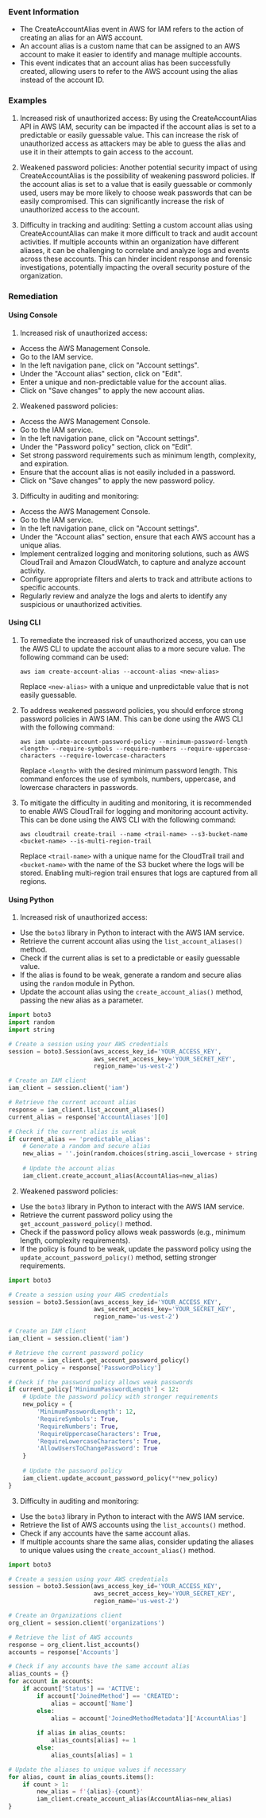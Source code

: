 
### Event Information

- The CreateAccountAlias event in AWS for IAM refers to the action of creating an alias for an AWS account.
- An account alias is a custom name that can be assigned to an AWS account to make it easier to identify and manage multiple accounts.
- This event indicates that an account alias has been successfully created, allowing users to refer to the AWS account using the alias instead of the account ID.


### Examples

1. Increased risk of unauthorized access: By using the CreateAccountAlias API in AWS IAM, security can be impacted if the account alias is set to a predictable or easily guessable value. This can increase the risk of unauthorized access as attackers may be able to guess the alias and use it in their attempts to gain access to the account.

2. Weakened password policies: Another potential security impact of using CreateAccountAlias is the possibility of weakening password policies. If the account alias is set to a value that is easily guessable or commonly used, users may be more likely to choose weak passwords that can be easily compromised. This can significantly increase the risk of unauthorized access to the account.

3. Difficulty in tracking and auditing: Setting a custom account alias using CreateAccountAlias can make it more difficult to track and audit account activities. If multiple accounts within an organization have different aliases, it can be challenging to correlate and analyze logs and events across these accounts. This can hinder incident response and forensic investigations, potentially impacting the overall security posture of the organization.

### Remediation

#### Using Console

1. Increased risk of unauthorized access:
- Access the AWS Management Console.
- Go to the IAM service.
- In the left navigation pane, click on "Account settings".
- Under the "Account alias" section, click on "Edit".
- Enter a unique and non-predictable value for the account alias.
- Click on "Save changes" to apply the new account alias.

2. Weakened password policies:
- Access the AWS Management Console.
- Go to the IAM service.
- In the left navigation pane, click on "Account settings".
- Under the "Password policy" section, click on "Edit".
- Set strong password requirements such as minimum length, complexity, and expiration.
- Ensure that the account alias is not easily included in a password.
- Click on "Save changes" to apply the new password policy.

3. Difficulty in auditing and monitoring:
- Access the AWS Management Console.
- Go to the IAM service.
- In the left navigation pane, click on "Account settings".
- Under the "Account alias" section, ensure that each AWS account has a unique alias.
- Implement centralized logging and monitoring solutions, such as AWS CloudTrail and Amazon CloudWatch, to capture and analyze account activity.
- Configure appropriate filters and alerts to track and attribute actions to specific accounts.
- Regularly review and analyze the logs and alerts to identify any suspicious or unauthorized activities.

#### Using CLI

1. To remediate the increased risk of unauthorized access, you can use the AWS CLI to update the account alias to a more secure value. The following command can be used:

   ```
   aws iam create-account-alias --account-alias <new-alias>
   ```

   Replace `<new-alias>` with a unique and unpredictable value that is not easily guessable.

2. To address weakened password policies, you should enforce strong password policies in AWS IAM. This can be done using the AWS CLI with the following command:

   ```
   aws iam update-account-password-policy --minimum-password-length <length> --require-symbols --require-numbers --require-uppercase-characters --require-lowercase-characters
   ```

   Replace `<length>` with the desired minimum password length. This command enforces the use of symbols, numbers, uppercase, and lowercase characters in passwords.

3. To mitigate the difficulty in auditing and monitoring, it is recommended to enable AWS CloudTrail for logging and monitoring account activity. This can be done using the AWS CLI with the following command:

   ```
   aws cloudtrail create-trail --name <trail-name> --s3-bucket-name <bucket-name> --is-multi-region-trail
   ```

   Replace `<trail-name>` with a unique name for the CloudTrail trail and `<bucket-name>` with the name of the S3 bucket where the logs will be stored. Enabling multi-region trail ensures that logs are captured from all regions.

#### Using Python

1. Increased risk of unauthorized access:
- Use the `boto3` library in Python to interact with the AWS IAM service.
- Retrieve the current account alias using the `list_account_aliases()` method.
- Check if the current alias is set to a predictable or easily guessable value.
- If the alias is found to be weak, generate a random and secure alias using the `random` module in Python.
- Update the account alias using the `create_account_alias()` method, passing the new alias as a parameter.

```python
import boto3
import random
import string

# Create a session using your AWS credentials
session = boto3.Session(aws_access_key_id='YOUR_ACCESS_KEY',
                        aws_secret_access_key='YOUR_SECRET_KEY',
                        region_name='us-west-2')

# Create an IAM client
iam_client = session.client('iam')

# Retrieve the current account alias
response = iam_client.list_account_aliases()
current_alias = response['AccountAliases'][0]

# Check if the current alias is weak
if current_alias == 'predictable_alias':
    # Generate a random and secure alias
    new_alias = ''.join(random.choices(string.ascii_lowercase + string.digits, k=10))
    
    # Update the account alias
    iam_client.create_account_alias(AccountAlias=new_alias)
```

2. Weakened password policies:
- Use the `boto3` library in Python to interact with the AWS IAM service.
- Retrieve the current password policy using the `get_account_password_policy()` method.
- Check if the password policy allows weak passwords (e.g., minimum length, complexity requirements).
- If the policy is found to be weak, update the password policy using the `update_account_password_policy()` method, setting stronger requirements.

```python
import boto3

# Create a session using your AWS credentials
session = boto3.Session(aws_access_key_id='YOUR_ACCESS_KEY',
                        aws_secret_access_key='YOUR_SECRET_KEY',
                        region_name='us-west-2')

# Create an IAM client
iam_client = session.client('iam')

# Retrieve the current password policy
response = iam_client.get_account_password_policy()
current_policy = response['PasswordPolicy']

# Check if the password policy allows weak passwords
if current_policy['MinimumPasswordLength'] < 12:
    # Update the password policy with stronger requirements
    new_policy = {
        'MinimumPasswordLength': 12,
        'RequireSymbols': True,
        'RequireNumbers': True,
        'RequireUppercaseCharacters': True,
        'RequireLowercaseCharacters': True,
        'AllowUsersToChangePassword': True
    }
    
    # Update the password policy
    iam_client.update_account_password_policy(**new_policy)
}
```

3. Difficulty in auditing and monitoring:
- Use the `boto3` library in Python to interact with the AWS IAM service.
- Retrieve the list of AWS accounts using the `list_accounts()` method.
- Check if any accounts have the same account alias.
- If multiple accounts share the same alias, consider updating the aliases to unique values using the `create_account_alias()` method.

```python
import boto3

# Create a session using your AWS credentials
session = boto3.Session(aws_access_key_id='YOUR_ACCESS_KEY',
                        aws_secret_access_key='YOUR_SECRET_KEY',
                        region_name='us-west-2')

# Create an Organizations client
org_client = session.client('organizations')

# Retrieve the list of AWS accounts
response = org_client.list_accounts()
accounts = response['Accounts']

# Check if any accounts have the same account alias
alias_counts = {}
for account in accounts:
    if account['Status'] == 'ACTIVE':
        if account['JoinedMethod'] == 'CREATED':
            alias = account['Name']
        else:
            alias = account['JoinedMethodMetadata']['AccountAlias']
        
        if alias in alias_counts:
            alias_counts[alias] += 1
        else:
            alias_counts[alias] = 1

# Update the aliases to unique values if necessary
for alias, count in alias_counts.items():
    if count > 1:
        new_alias = f'{alias}-{count}'
        iam_client.create_account_alias(AccountAlias=new_alias)
}
```

